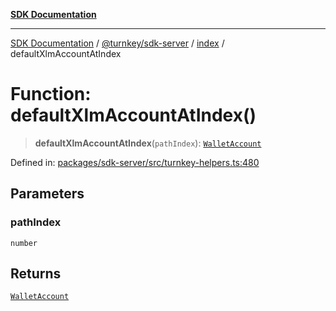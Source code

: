 [**SDK Documentation**](../../../../README.mdx)

***

[SDK Documentation](../../../../packages.mdx) / [@turnkey/sdk-server](../../README.mdx) / [index](../README.mdx) / defaultXlmAccountAtIndex

# Function: defaultXlmAccountAtIndex()

> **defaultXlmAccountAtIndex**(`pathIndex`): [`WalletAccount`](../interfaces/WalletAccount.mdx)

Defined in: [packages/sdk-server/src/turnkey-helpers.ts:480](https://github.com/tkhq/sdk/blob/078f5423e923fbd1d7fd39440402d7f01d09c3d0/packages/sdk-server/src/turnkey-helpers.ts#L480)

## Parameters

### pathIndex

`number`

## Returns

[`WalletAccount`](../interfaces/WalletAccount.mdx)
